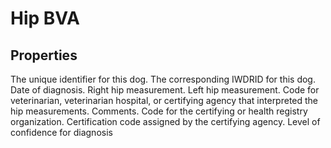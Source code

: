 
# Hip BVA

## Properties

<Properties>
    <Property name="local_dog_id" type="integer" required>
        The unique identifier for this dog.
    </Property>
    <Property name="pt_DogID" type="integer" required>
        The corresponding IWDRID for this dog.
    </Property>
    <Property name="pt_Date" type="datetime" required>
        Date of diagnosis.
    </Property>
    <Property name="pt_Measure1" type="string" required>
        Right hip measurement.
    </Property>
    <Property name="pt_Measure2" type="string" required>
        Left hip measurement.
    </Property>
    <Property name="pt_EvaluatorID" type="integer">
        Code for veterinarian, veterinarian hospital, or certifying agency that interpreted the hip measurements.
        <EvaluatorIDDataTable />
    </Property>
    <Property name="pt_DetailsOfProblem" type="string">
        Comments.
    </Property>
    <Property name="dog_CertifAgencyCode" type="integer">
        Code for the certifying or health registry organization.
        <CertifAgencyCodeDataTable />
    </Property>
    <Property name="pt_CertificationNumber" type="string">
        Certification code assigned by the certifying agency.
    </Property>
    <Property name="pt_ConfidenceRatingCode" type="integer">
        Level of confidence for diagnosis
        <ConfidenceRatingCodeDataTable />
    </Property>
</Properties>